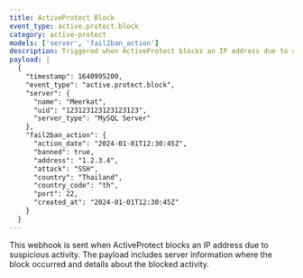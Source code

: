 ```yaml
---
title: ActiveProtect Block
event_type: active.protect.block
category: active-protect
models: ['server', 'fail2ban_action']
description: Triggered when ActiveProtect blocks an IP address due to suspicious activity
payload: |
  {
    "timestamp": 1640995200,
    "event_type": "active.protect.block",
    "server": {
      "name": "Meerkat",
      "uid": "123123123123123123",
      "server_type": "MySQL Server"
    },
    "fail2ban_action": {
      "action_date": "2024-01-01T12:30:45Z",
      "banned": true,
      "address": "1.2.3.4",
      "attack": "SSH",
      "country": "Thailand",
      "country_code": "th",
      "port": 22,
      "created_at": "2024-01-01T12:30:45Z"
    }
  }
---
```


This webhook is sent when ActiveProtect blocks an IP address due to suspicious activity. The payload includes server information where the block occurred and details about the blocked activity.